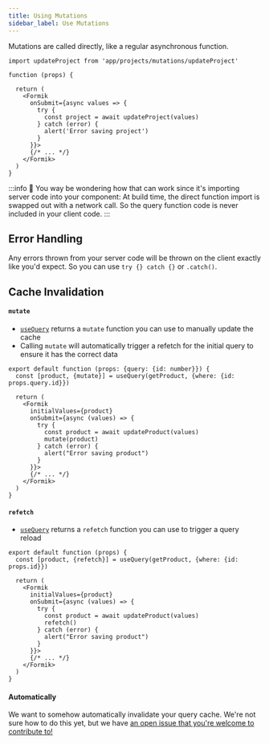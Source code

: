 ```yaml
---
title: Using Mutations
sidebar_label: Use Mutations
---
```


Mutations are called directly, like a regular asynchronous function.

```tsx
import updateProject from 'app/projects/mutations/updateProject'

function (props) {

  return (
    <Formik
      onSubmit={async values => {
        try {
          const project = await updateProject(values)
        } catch (error) {
          alert('Error saving project')
        }
      }}>
      {/* ... */}
    </Formik>
  )
}
```

:::info 🤔
You way be wondering how that can work since it's importing server code into your component: At build time, the direct function import is swapped out with a network call. So the query function code is never included in your client code.
:::

## Error Handling

Any errors thrown from your server code will be thrown on the client exactly like you'd expect. So you can use `try {} catch {}` or `.catch()`.

## Cache Invalidation

#### `mutate`

- [`useQuery`](./use-query.mdx) returns a `mutate` function you can use to manually update the cache
- Calling `mutate` will automatically trigger a refetch for the initial query to ensure it has the correct data

```tsx
export default function (props: {query: {id: number}}) {
  const [product, {mutate}] = useQuery(getProduct, {where: {id: props.query.id}})

  return (
    <Formik
      initialValues={product}
      onSubmit={async (values) => {
        try {
          const product = await updateProduct(values)
          mutate(product)
        } catch (error) {
          alert("Error saving product")
        }
      }}>
      {/* ... */}
    </Formik>
  )
}
```

#### `refetch`

- [`useQuery`](./use-query.mdx) returns a `refetch` function you can use to trigger a query reload

```tsx
export default function (props) {
  const [product, {refetch}] = useQuery(getProduct, {where: {id: props.id}})

  return (
    <Formik
      initialValues={product}
      onSubmit={async (values) => {
        try {
          const product = await updateProduct(values)
          refetch()
        } catch (error) {
          alert("Error saving product")
        }
      }}>
      {/* ... */}
    </Formik>
  )
}
```

#### Automatically

We want to somehow automatically invalidate your query cache. We're not sure how to do this yet, but we have [an open issue that you're welcome to contribute to!](https://github.com/blitz-js/blitz/issues/586)
